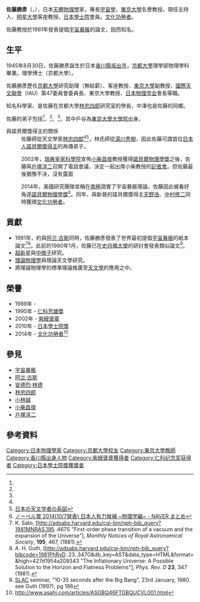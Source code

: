 {{Otheruses|佐藤勝彥}}
{{Infobox scientist
| name              = 佐藤勝彥<br><small>佐藤 勝彦（さとう かつひこ）</small>
| image             =  <!-- only free-content images are allowed for depicting living people - see [[WP:NONFREE|WP:NONFREE]] -->
| image_size        = 
| alt               = 
| caption           = 
| birth_date        = {{Birth date and age|1945|8|30|mf=y}}
| birth_place       = [[日本|日本]][[香川縣|香川縣]][[坂出市|坂出市]]
| death_date        = 
| death_place       = 
| residence         = 
| citizenship       = 
| nationality       = {{JPN}}
| fields            = [[天體物理學|天體物理學]]
| workplaces        = [[京都大學|京都大學]]<br>{{link-en|北歐理論物理學研究所|Nordic Institute for Theoretical Physics}}<br>[[東京大學|東京大學]]<br>{{link-ja|数物連携宇宙研究機構|数物連携宇宙研究機構}}<br>{{link-ja|自然科學研究機構|自然科学研究機構}}<br>[[明星大學|明星大學]]
| alma_mater        = 京都大學
| doctoral_advisor  = [[林忠四郎|林忠四郎]]<ref name="天体核研究室卒業生一覧">[http://www-tap.scphys.kyoto-u.ac.jp/history/ob.html 天体核研究室卒業生一覧]</ref>
| academic_advisors = 
| doctoral_students = {{link-ja|戶谷友則|戸谷友則}}<ref name="戸谷友則公式サイト">{{Cite web |url=http://tac.astron.s.u-tokyo.ac.jp/~totani/ |title=戸谷友則公式サイト |access-date=2014-09-15 |archive-url=https://web.archive.org/web/20140308121808/http://tac.astron.s.u-tokyo.ac.jp/~totani/ |archive-date=2014-03-08 |dead-url=yes }}</ref>
| notable_students  = 
| known_for         = 提倡[[宇宙暴脹|宇宙暴脹]]理論
| author_abbrev_bot = 
| author_abbrev_zoo = 
| influences        = 
| influenced        = 
| awards            =  {{link-ja|井上學術獎|井上学術賞}}（1989）<br/>[[仁科芳雄獎|仁科芳雄獎]]（1990）<br/>[[紫綬褒章|紫綬褒章]]（2002）<br/>[[日本學士院獎|日本學士院獎]]（2010）<br>[[文化功勞者|文化功勞者]]（2014）
| signature_alt     = 
| footnotes         = 
| spouse            = 
}}
{{Japanese|japanese=佐藤 勝彦|kana=さとう かつひこ|romaji=Sato Katsuhiko}}

'''佐藤勝彥'''（{{jpn|j=佐藤 勝彦|hg=さとう かつひこ|rm=Sato Katsuhiko|f=}}，{{bd|1945年|8月30日|}}），日本[[天體物理學|天體物理學]]家，專長[[宇宙學|宇宙學]]，[[東京大學|東京大學]]名譽教授。現任{{link-ja|自然科學研究機構|自然科学研究機構}}主持人、[[明星大學|明星大學]]客座教授。[[日本學士院|日本學士院]]會員。[[文化功勞者|文化功勞者]]。

佐藤教授於1981年發表提倡[[宇宙暴脹|宇宙暴脹]]的論文，因而知名。

== 生平 ==
1945年8月30日，佐藤勝彥誕生於日本[[香川縣|香川縣]][[坂出市|坂出市]]，[[京都大學|京都大學]]理學部物理學科畢業。理學博士（京都大學）。

佐藤勝彥歷任[[京都大學|京都大學]]研究助理（無給薪）、{{link-en|北歐理論物理學研究所|Nordic Institute for Theoretical Physics}}客座教授、[[東京大學|東京大學]]副教授、[[國際天文聯會|國際天文聯會]]（IAU）第47委員會委員長、東京大學教授、[[日本物理学会|日本物理学会]]會長等職。

知名科學家{{link-ja|佐藤文隆|佐藤文隆}}、{{link-ja|中澤清|中澤清}}是佐藤在京都大學[[林忠四郎|林忠四郎]]研究室的學長，中澤也是佐藤的同鄉。

佐藤的弟子包括{{link-ja|須藤靖|須藤靖}}<ref name="日本の天文学者の系図"/>、{{link-ja|橫山順一|横山順一}}<ref name="日本の天文学者の系図"/>、{{link-ja|戶谷友則|戸谷友則}}<ref name="戸谷友則公式サイト"/>，其中戶谷為[[東京大學|東京大學]][[大學院|大學院]]出身。

;與諾貝爾獎得主的關係 
:佐藤師從天文學家[[林忠四郎|林忠四郎]]<ref name="天体核研究室卒業生一覧"/><ref name="日本の天文学者の系図">[http://quasar.cc.osaka-kyoiku.ac.jp/~fukue/THESIS/05keizu.htm 日本の天文学者の系図]</ref>，林氏師從[[湯川秀樹|湯川秀樹]]，因此佐藤可謂首位[[日本人諾貝爾獎得主|日本人諾貝爾獎得主]]的再傳弟子。

:2002年，[[瑞典皇家科學院|瑞典皇家科學院]]宣佈[[小柴昌俊|小柴昌俊]]教授獲得[[諾貝爾物理學獎|諾貝爾物理學獎]]之後，佐藤與[[戶塚洋二|戶塚洋二]]召開了電話會議，決定一起出席小柴教授的[[記者會|記者會]]。但佐藤最後猶豫不決，沒有露面

:2014年，美國研究團隊宣稱在[[南極|南極]]證實了宇宙暴脹理論，佐藤因此被看好角逐[[諾貝爾物理學獎|諾貝爾物理學獎]]<ref>[http://matome.naver.jp/odai/2137705547796414201 ノーベル賞 2014(10/7発表) 日本人有力候補 ~物理学編~ - NAVER まとめ]</ref>。同年，與新晉的諾貝爾獎得主[[天野浩|天野浩]]、[[中村修二|中村修二]]同時獲頒[[文化功勞者|文化功勞者]]。

== 貢獻 ==
*1981年，約與[[阿兰·古斯|阿兰·古斯]]同時，佐藤勝彥發表了世界最初提倡[[宇宙暴脹|宇宙暴脹]]的紙本論文<ref name="k. sato">K. Sato, [http://adsabs.harvard.edu/cgi-bin/nph-bib_query?1981MNRAS.195..467S "First-order phase transition of a vacuum and the expansion of the Universe"], ''Monthly Notices of Royal Astronomical Society'', '''195''', 467, (1981).</ref><ref name="guth">A. H. Guth, [http://adsabs.harvard.edu/cgi-bin/nph-bib_query?bibcode=1981PhRvD..23..347G&db_key=AST&data_type=HTML&format=&high=427d1954a209343 "The Inflationary Universe: A Possible Solution to the Horizon and Flatness Problems"], ''Phys. Rev. D'' '''23''', 347 (1981).</ref>。此前的1980年1月，佐藤已在[[史丹佛大學|史丹佛大學]]的研討會發表類似論文<ref name="SLAC">[[SLAC国立加速器研究所|SLAC]] seminar, "10-35 seconds after the Big Bang", 23rd January, 1980. see Guth (1997), pg 186</ref>。
*[[超新星|超新星]]與[[中微子|中微子]]研究。
*[[理論物理學|理論物理學]]與理論天文學研究。
*將理論物理學的標準理論推廣至[[天文學|天文學]]的應用之中。

== 榮譽 ==
* 1989年 - {{link-ja|井上學術獎|井上学術賞}}
* 1990年 - [[仁科芳雄獎|仁科芳雄獎]]
* 2002年 - [[紫綬褒章|紫綬褒章]]
* 2010年 - [[日本學士院獎|日本學士院獎]]
* 2014年 - [[文化功勞者|文化功勞者]]<ref>http://www.asahi.com/articles/ASGBQ46FTGBQUCVL001.html</ref>

== 參見 ==
{{portal box|人物|物理學|天文學}}
* [[宇宙暴脹|宇宙暴脹]]
* [[阿兰·古斯|阿兰·古斯]]
* [[安德烈·林德|安德烈·林德]]
* [[林忠四郎|林忠四郎]]
* [[小林诚_(物理学家)|小林誠]]
* [[小柴昌俊|小柴昌俊]]
* [[戶塚洋二|戶塚洋二]]

== 參考資料 ==
<references/>

{{仁科纪念奖获得者}}
{{DEFAULTSORT:Sato Katsuhiko}}
[[Category:日本物理學家|Category:日本物理學家]]
[[Category:京都大學校友|Category:京都大學校友]]
[[Category:東京大學教師|Category:東京大學教師]]
[[Category:香川縣出身人物|Category:香川縣出身人物]]
[[Category:紫綬褒章獲得者|Category:紫綬褒章獲得者]]
[[Category:仁科纪念奖获得者|Category:仁科纪念奖获得者]]
[[Category:日本學士院獎獲獎者|Category:日本學士院獎獲獎者]]